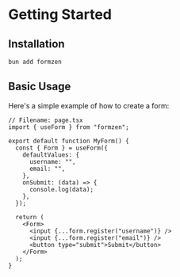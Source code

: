 # Getting Started

## Installation

```bash
bun add formzen
```

## Basic Usage

Here's a simple example of how to create a form:

```tsx
// Filename: page.tsx
import { useForm } from "formzen";

export default function MyForm() {
  const { Form } = useForm({
    defaultValues: {
      username: "",
      email: "",
    },
    onSubmit: (data) => {
      console.log(data);
    },
  });

  return (
    <Form>
      <input {...form.register("username")} />
      <input {...form.register("email")} />
      <button type="submit">Submit</button>
    </Form>
  );
}
```
